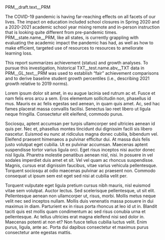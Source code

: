 PRM__draft.text__PRM

The COVID-19 pandemic is having far-reaching effects on all facets of our lives. The impact on education included school closures in Spring 2020 and a 2020-2021 academic school year mixing remote and in-person instruction that is looking quite different from pre-pandemic times. PRM__state.name__PRM, like all states, is currently grappling with evaluating the academic impact the pandemic has had, as well as how to make efficient, targeted use of resources to resources to ameliorate learning loss.

This report summarizes achievement (status) and growth analyses. To pursue this investigation, historical TXT__test.name.abv__TXT data in PRM__GL_text__PRM was used to establish "fair" achievement comparisons and to derive baseline student growth percentiles (i.e., describing 2021 growth relative to 2019 norms).


Lorem ipsum dolor sit amet, in eu augue lacinia sed rutrum ac et. Fusce et nam
felis eros arcu a sem. Eros elementum sollicitudin non, phasellus id mus. Mauris
ex ac felis egestas sed aenean, in quam quis amet. Ac, sed hac fames placerat
massa convallis facilisi. Senectus lao reet libero ut ligula neque fringilla.
Consectetur elit eleifend, commodo purus.

Sociosqu, aptent accumsan per turpis ullamcorper sed ultricies aenean id quis per.
Nec et, phasellus montes tincidunt dui dignissim facili sis libero nascetur.
Euismod eu nunc at ridiculus magna donec cubilia, bibendum vel. Eleifend praesent
himenaeos a pulvinar efficitur dui. At massa duis felis justo volutpat eget cubilia.
Ut ex pulvinar accumsan. Maecenas aptent suspendisse tortor varius ligula orci.
Eget risus inceptos nisi auctor donec nisl ligula. Pharetra molestie penatibus
aenean nisl, nisi. In posuere in vel sodales imperdiet duis amet et sit. Vel vel
quam ac rhoncus suspendisse. Magnis, cursus erat dignissim faucibus, vitae varius
vehicula pellentesque. Torquent sociosqu at odio maecenas pulvinar ac praesent
non. Commodo consequat ut ipsum sem est eget sed nisi at cubilia velit per.

Torquent vulputate eget ligula pretium cursus nibh mauris, nisl euismod vitae sem
volutpat. Auctor lectus. Sed scelerisque pellentesque, ut sit elit. Pellentesque
aenean non ullamcorper ut, risus, morbi. Mollis metus neque velit nec sed inceptos
nullam. Mollis duis venenatis massa posuere in dui maximus in diam. Parturient
ex in risus porta rhoncus at leo id ut in. Blandit taciti quis est mollis quam
condimentum ac sed risus conubia urna et pellentesque. Ac tellus ultricies erat
magna eleifend nisi sed dolor in. Maecenas potenti at non et? Non fusce tellus
cubilia luctus velit. Enim purus, ligula, ante ac. Porta dui dapibus consectetur
et maximus purus consectetur ante egestas mattis.
